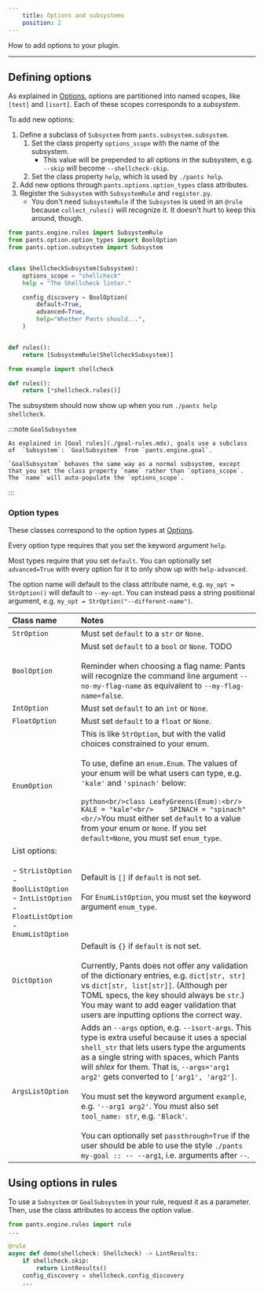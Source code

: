 ```yaml
---
    title: Options and subsystems
    position: 2
---
```


How to add options to your plugin.

---

## Defining options

As explained in [Options](../../using-pants/key-concepts/options.mdx), options are partitioned into named scopes, like `[test]` and `[isort]`. Each of these scopes corresponds to a _subsystem_.

To add new options:

1. Define a subclass of `Subsystem` from `pants.subsystem.subsystem`.
   1. Set the class property `options_scope` with the name of the subsystem.
      - This value will be prepended to all options in the subsystem, e.g. `--skip` will become `--shellcheck-skip`.
   2. Set the class property `help`, which is used by `./pants help`.
2. Add new options through `pants.options.option_types` class attributes.
3. Register the `Subsystem` with `SubsystemRule` and `register.py`.
   - You don't need `SubsystemRule` if the `Subsystem` is used in an `@rule` because `collect_rules()` will recognize it. It doesn't hurt to keep this around, though.

```python title="pants-plugins/example/shellcheck.py"
from pants.engine.rules import SubsystemRule
from pants.option.option_types import BoolOption
from pants.option.subsystem import Subsystem


class ShellcheckSubsystem(Subsystem):
    options_scope = "shellcheck"
    help = "The Shellcheck linter."

    config_discovery = BoolOption(
        default=True,
        advanced=True,
        help="Whether Pants should...",
    )


def rules():
    return [SubsystemRule(ShellcheckSubsystem)]
```

```python title="pants-plugins/example/register.py"
from example import shellcheck

def rules():
    return [*shellcheck.rules()]
```

The subsystem should now show up when you run `./pants help shellcheck`.

:::note `GoalSubsystem`

    As explained in [Goal rules](./goal-rules.mdx), goals use a subclass of  `Subsystem`: `GoalSubsystem` from `pants.engine.goal`.

    `GoalSubsystem` behaves the same way as a normal subsystem, except that you set the class property `name` rather than `options_scope`. The `name` will auto-populate the `options_scope`.

:::

### Option types

These classes correspond to the option types at [Options](../../using-pants/key-concepts/options.mdx).

Every option type requires that you set the keyword argument `help`.

Most types require that you set `default`. You can optionally set `advanced=True` with every option
for it to only show up with `help-advanced`.

The option name will default to the class attribute name, e.g. `my_opt = StrOption()` will default to `--my-opt`.
You can instead pass a string positional argument, e.g. `my_opt = StrOption("--different-name")`.

| Class name                                                                                                                             | Notes                                                                                                                                                                                                                                                                                                                                                                                                                                                                                                                                                                                 |
| :------------------------------------------------------------------------------------------------------------------------------------- | :------------------------------------------------------------------------------------------------------------------------------------------------------------------------------------------------------------------------------------------------------------------------------------------------------------------------------------------------------------------------------------------------------------------------------------------------------------------------------------------------------------------------------------------------------------------------------------ |
| `StrOption`                                                                                                                            | Must set `default` to a `str` or `None`.                                                                                                                                                                                                                                                                                                                                                                                                                                                                                                                                              |
| `BoolOption`                                                                                                                           | Must set `default` to a `bool` or `None`. TODO <br/> <br/>Reminder when choosing a flag name: Pants will recognize the command line argument `--no-my-flag-name` as equivalent to `--my-flag-name=false`.                                                                                                                                                                                                                                                                                                                                                                             |
| `IntOption`                                                                                                                            | Must set `default` to an `int` or `None`.                                                                                                                                                                                                                                                                                                                                                                                                                                                                                                                                             |
| `FloatOption`                                                                                                                          | Must set `default` to a `float` or `None`.                                                                                                                                                                                                                                                                                                                                                                                                                                                                                                                                            |
| `EnumOption`                                                                                                                           | This is like `StrOption`, but with the valid choices constrained to your enum. <br/> <br/>To use, define an `enum.Enum`. The values of your enum will be what users can type, e.g. `'kale'` and `'spinach'` below: <br/> <br/>`python<br/>class LeafyGreens(Enum):<br/>    KALE = "kale"<br/>    SPINACH = "spinach"<br/>`You must either set `default` to a value from your enum or `None`. If you set `default=None`, you must set `enum_type`.                                                                                                                                     |
| List options: <br/> <br/>- `StrListOption`<br/>- `BoolListOption`<br/>- `IntListOption`<br/>- `FloatListOption`<br/>- `EnumListOption` | Default is `[]` if `default` is not set. <br/> <br/>For `EnumListOption`, you must set the keyword argument `enum_type`.                                                                                                                                                                                                                                                                                                                                                                                                                                                              |
| `DictOption`                                                                                                                           | Default is `{}` if `default` is not set. <br/> <br/>Currently, Pants does not offer any validation of the dictionary entries, e.g. `dict[str, str]` vs `dict[str, list[str]]`. (Although per TOML specs, the key should always be `str`.) You may want to add eager validation that users are inputting options the correct way.                                                                                                                                                                                                                                                      |
| `ArgsListOption`                                                                                                                       | Adds an `--args` option, e.g. `--isort-args`. This type is extra useful because it uses a special `shell_str` that lets users type the arguments as a single string with spaces, which Pants will _shlex_ for them. That is, `--args='arg1 arg2'` gets converted to `['arg1', 'arg2']`. <br/> <br/>You must set the keyword argument `example`, e.g. `'--arg1 arg2'`. You must also set `tool_name: str`, e.g. `'Black'`. <br/> <br/>You can optionally set `passthrough=True` if the user should be able to use the style `./pants my-goal :: -- --arg1`, i.e. arguments after `--`. |

## Using options in rules

To use a `Subsystem` or `GoalSubsystem` in your rule, request it as a parameter. Then, use the class attributes to access the option value.

```python
from pants.engine.rules import rule
...

@rule
async def demo(shellcheck: Shellcheck) -> LintResults:
    if shellcheck.skip:
        return LintResults()
    config_discovery = shellcheck.config_discovery
    ...
```
